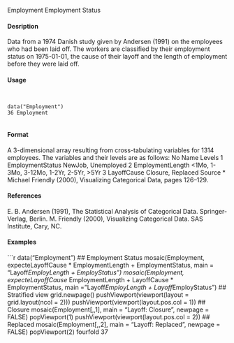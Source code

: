 
Employment Employment Status

#### Desription

Data from a 1974 Danish study given by Andersen (1991) on the employees who had been laid off.
The workers are classified by their employment status on 1975-01-01, the cause of their layoff and
the length of employment before they were laid off.

#### Usage
<pre><code>

data("Employment")
36 Employment

</code></pre>
#### Format 

A 3-dimensional array resulting from cross-tabulating variables for 1314 employees. The variables
and their levels are as follows:
No Name Levels
1 EmploymentStatus NewJob, Unemployed
2 EmploymentLength <1Mo, 1-3Mo, 3-12Mo, 1-2Yr, 2-5Yr, >5Yr
3 LayoffCause Closure, Replaced
Source
* Michael Friendly (2000), Visualizing Categorical Data, pages 126–129.

#### References
E. B. Andersen (1991), The Statistical Analysis of Categorical Data. Springer-Verlag, Berlin.
M. Friendly (2000), Visualizing Categorical Data. SAS Institute, Cary, NC.

#### Examples
```r

data("Employment")
## Employment Status
mosaic(Employment,
expecteLayoffCause * EmploymentLength + EmploymentStatus,
main = "Layoff*EmployLength + EmployStatus")
mosaic(Employment,
expecteLayoffCause * EmploymentLength + LayoffCause * EmploymentStatus,
main = "Layoff*EmployLength + Layoff*EmployStatus")
## Stratified view
grid.newpage()
pushViewport(viewport(layout = grid.layout(ncol = 2)))
pushViewport(viewport(layout.pos.col = 1))
## Closure
mosaic(Employment[,,1], main = "Layoff: Closure", newpage = FALSE)
popViewport(1)
pushViewport(viewport(layout.pos.col = 2))
## Replaced
mosaic(Employment[,,2], main = "Layoff: Replaced", newpage = FALSE)
popViewport(2)
fourfold 37
